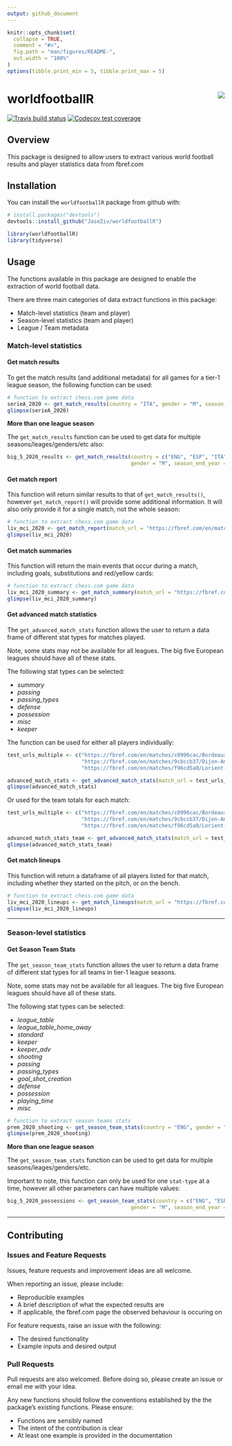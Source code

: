 ```yaml
---
output: github_document
---
```


<!-- README.md is generated from README.Rmd. Please edit that file -->

```r
knitr::opts_chunk$set(
  collapse = TRUE,
  comment = "#>",
  fig.path = "man/figures/README-",
  out.width = "100%"
)
options(tibble.print_min = 5, tibble.print_max = 5)
```

# worldfootballR <img src="man/figures/logo.png" align="right" />

<!-- badges: start -->
[![Travis build status](https://travis-ci.org/JaseZiv/worldfootballR.svg?branch=main)](https://travis-ci.org/JaseZiv/worldfootballR)
[![Codecov test coverage](https://codecov.io/gh/JaseZiv/worldfootballR/branch/master/graph/badge.svg)](https://codecov.io/gh/JaseZiv/worldfootballR?branch=master)
<!-- badges: end -->

## Overview

This package is designed to allow users to extract various world football results and player statistics data from fbref.com


## Installation

You can install the `worldfootballR` package from github with:

```r
# install.packages("devtools")
devtools::install_github("JaseZiv/worldfootballR")
```

```r
library(worldfootballR)
library(tidyverse)
```


## Usage

The functions available in this package are designed to enable the extraction of world football data.

There are three main categories of data extract functions in this package:

* Match-level statistics (team and player)
* Season-level statistics (team and player)
* League / Team metadata

### Match-level statistics

#### Get match results

To get the match results (and additional metadata) for all games for a tier-1 league season, the following function can be used:

```r
# function to extract chess.com game data
serieA_2020 <- get_match_results(country = "ITA", gender = "M", season_end_year = 2020)
glimpse(serieA_2020)
```

**More than one league season**

The `get_match_results` function can be used to get data for multiple seasons/leages/genders/etc also:

```r
big_5_2020_results <- get_match_results(country = c("ENG", "ESP", "ITA", "GER", "FRA"),
                                        gender = "M", season_end_year = 2020)
```


#### Get match report

This function will return similar results to that of `get_match_results()`, however `get_match_report()` will provide some additional information. It will also only provide it for a single match, not the whole season:  

```r
# function to extract chess.com game data
liv_mci_2020 <- get_match_report(match_url = "https://fbref.com/en/matches/47880eb7/Liverpool-Manchester-City-November-10-2019-Premier-League")
glimpse(liv_mci_2020)
```


#### Get match summaries

This function will return the main events that occur during a match, including goals, substitutions and red/yellow cards:  

```r
# function to extract chess.com game data
liv_mci_2020_summary <- get_match_summary(match_url = "https://fbref.com/en/matches/47880eb7/Liverpool-Manchester-City-November-10-2019-Premier-League")
glimpse(liv_mci_2020_summary)
```


#### Get advanced match statistics

The `get_advanced_match_stats` function allows the user to return a data frame of different stat types for matches played.

Note, some stats may not be available for all leagues. The big five European leagues should have all of these stats.

The following stat types can be selected:

* *summary*
* *passing*
* *passing_types*
* *defense*
* *possession*
* *misc*
* *keeper*

The function can be used for either all players individually:

```r
test_urls_multiple <- c("https://fbref.com/en/matches/c0996cac/Bordeaux-Nantes-August-21-2020-Ligue-1",
                        "https://fbref.com/en/matches/9cbccb37/Dijon-Angers-August-22-2020-Ligue-1",
                        "https://fbref.com/en/matches/f96cd5a0/Lorient-Strasbourg-August-23-2020-Ligue-1")

advanced_match_stats <- get_advanced_match_stats(match_url = test_urls_multiple, stat_type = "possession", team_or_player = "player")
glimpse(advanced_match_stats)
```


Or used for the team totals for each match:

```r
test_urls_multiple <- c("https://fbref.com/en/matches/c0996cac/Bordeaux-Nantes-August-21-2020-Ligue-1",
                        "https://fbref.com/en/matches/9cbccb37/Dijon-Angers-August-22-2020-Ligue-1",
                        "https://fbref.com/en/matches/f96cd5a0/Lorient-Strasbourg-August-23-2020-Ligue-1")

advanced_match_stats_team <- get_advanced_match_stats(match_url = test_urls_multiple, stat_type = "passing_types", team_or_player = "team")
glimpse(advanced_match_stats_team)
```


#### Get match lineups

This function will return a dataframe of all players listed for that match, including whether they started on the pitch, or on the bench.  

```r
# function to extract chess.com game data
liv_mci_2020_lineups <- get_match_lineups(match_url = "https://fbref.com/en/matches/47880eb7/Liverpool-Manchester-City-November-10-2019-Premier-League")
glimpse(liv_mci_2020_lineups)
```

***

### Season-level statistics


#### Get Season Team Stats

The `get_season_team_stats` function allows the user to return a data frame of different stat types for all teams in tier-1 league seasons.

Note, some stats may not be available for all leagues. The big five European leagues should have all of these stats.

The following stat types can be selected:

* *league_table*
* *league_table_home_away*
* *standard*
* *keeper*
* *keeper_adv*
* *shooting*
* *passing*
* *passing_types*
* *goal_shot_creation*
* *defense*
* *possession*
* *playing_time*
* *misc*

```r
# function to extract season teams stats
prem_2020_shooting <- get_season_team_stats(country = "ENG", gender = "M", season_end_year = "2020", stat_type = "shooting")
glimpse(prem_2020_shooting)
```


**More than one league season**

The `get_season_team_stats` function can be used to get data for multiple seasons/leages/genders/etc.

Important to note, this function can only be used for one `stat-type` at a time, however all other parameters can have multiple values:

```r
big_5_2020_possessions <- get_season_team_stats(country = c("ENG", "ESP", "ITA", "GER", "FRA"),
                                        gender = "M", season_end_year = 2020, stat_type = "possession")
```

***

## Contributing

### Issues and Feature Requests

Issues, feature requests and improvement ideas are all welcome.

When reporting an issue, please include:

* Reproducible examples
* A brief description of what the expected results are
* If applicable, the fbref.com page the observed behaviour is occuring on

For feature requests, raise an issue with the following:

* The desired functionality
* Example inputs and desired output


### Pull Requests
Pull requests are also welcomed. Before doing so, please create an issue or email me with your idea.

Any new functions should follow the conventions established by the the package’s existing functions. Please ensure:

* Functions are sensibly named
* The intent of the contribution is clear
* At least one example is provided in the documentation

